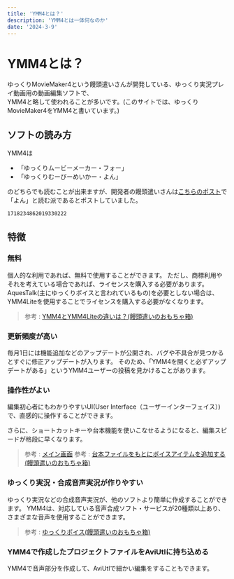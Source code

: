 ```yaml
---
title: 'YMM4とは？'
description: 'YMM4とは一体何なのか'
date: '2024-3-9'
---
```

# YMM4とは？
ゆっくりMovieMaker4という饅頭遣いさんが開発している、ゆっくり実況プレイ動画用の動画編集ソフトで、  
YMM4と略して使われることが多いです。(このサイトでは、ゆっくりMovieMaker4をYMM4と書いています。)

## ソフトの読み方
YMM4は

- 「ゆっくりムービーメーカー・フォー」
- 「ゆっくりむーびーめいかー・よん」

のどちらでも読むことが出来ますが、開発者の饅頭遣いさんは[こちらのポスト](https://x.com/manju_summoner/status/1718234862019330222)で「よん」と読む派であるとポストしていました。

```tweet
1718234862019330222
```

## 特徴
### 無料
個人的な利用であれば、無料で使用することができます。
ただし、商標利用やそれを考えている場合であれば、ライセンスを購入する必要があります。
AquesTalk(主にゆっくりボイスと言われているもの)を必要としない場合は、YMM4Liteを使用することでライセンスを購入する必要がなくなります。
> 参考 : [YMM4とYMM4Liteの違いは？(饅頭遣いのおもちゃ箱)](https://manjubox.net/ymm4/faq/etc/YMM4Lite/)

### 更新頻度が高い
毎月1日には機能追加などのアップデートが公開され、バグや不具合が見つかるとすぐに修正アップデートが入ります。
そのため、「YMM4を開くと必ずアップデートがある」というYMM4ユーザーの投稿を見かけることがあります。

### 操作性がよい
編集初心者にもわかりやすいUI(User Interface（ユーザーインターフェイス）)で、直感的に操作することができます。

さらに、ショートカットキーや台本機能を使いこなせるようになると、編集スピードが格段に早くなります。
> 参考 : [メイン画面](https://ymm4-info.net/guide/%E5%9F%BA%E6%9C%AC%E6%A9%9F%E8%83%BD/%E3%83%A1%E3%82%A4%E3%83%B3%E7%94%BB%E9%9D%A2/)
> 参考 : [台本ファイルをもとにボイスアイテムを追加する(饅頭遣いのおもちゃ箱)](https://manjubox.net/ymm4/faq/editing/%E5%8F%B0%E6%9C%AC%E3%83%95%E3%82%A1%E3%82%A4%E3%83%AB%E3%82%92%E3%82%82%E3%81%A8%E3%81%AB%E3%83%9C%E3%82%A4%E3%82%B9%E3%82%A2%E3%82%A4%E3%83%86%E3%83%A0%E3%82%92%E8%BF%BD%E5%8A%A0%E3%81%99%E3%82%8B/)

### ゆっくり実況・合成音声実況が作りやすい
ゆっくり実況などの合成音声実況が、他のソフトより簡単に作成することができます。
YMM4は、対応している音声合成ソフト・サービスが20種類以上あり、さまざまな音声を使用することができます。
> 参考 : [ゆっくりボイス(饅頭遣いのおもちゃ箱)](https://manjubox.net/ymm4/faq/%E3%82%86%E3%81%A3%E3%81%8F%E3%82%8A%E3%83%9C%E3%82%A4%E3%82%B9/)

### YMM4で作成したプロジェクトファイルをAviUtlに持ち込める
YMM4で音声部分を作成して、AviUtlで細かい編集をすることもできます。